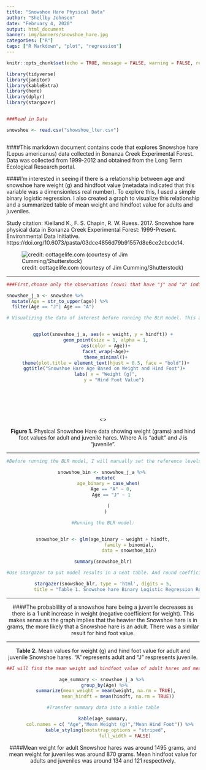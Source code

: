 ```yaml
---
title: "Snowshoe Hare Physical Data"
author: "Shellby Johnson"
date: "February 4, 2020"
output: html_document
banner: img/banners/snowshoe_hare.jpg
categories: ["R"]
tags: ["R Markdown", "plot", "regression"]
---
```


```r
knitr::opts_chunk$set(echo = TRUE, message = FALSE, warning = FALSE, results = "hide")
```

```r

library(tidyverse)
library(janitor)
library(kableExtra)
library(here)
library(dplyr)
library(stargazer)


###Read in Data

snowshoe <- read.csv("showshoe_lter.csv")



```

####This markdown document contains code that explores Snowshoe hare (Lepus americanus) data collected in Bonanza Creek Experimental Forest. Data was collected from 1999-2012 and obtained from the Long Term Ecological Research portal. 

####I'm interested in seeing if there is a relationship between age and snowshoe hare weight (g) and hindfoot value (metadata indicated that this variable was a dimensionless real number). To explore this, I used a simple binary logistic regression. I also created a graph to visualize this relationship and a summarized table of mean weight and hindfoot value for adults and juveniles.

Study citation: Kielland K., F. S. Chapin, R. W. Ruess. 2017. Snowshoe hare physical data in Bonanza Creek Experimental Forest: 1999-Present. Environmental Data Initiative. https://doi.org/10.6073/pasta/03dce4856d79b91557d8e6ce2cbcdc14.  


![credit: cottagelife.com (courtesy of Jim Cumming/Shutterstock)](images/snowshoe_hare.jpg)

*******************

```r

###First,choose only the observations (rows) that have "j" and "a" indicated as the age of the snowshoe hare. Make new column, Age, with 'j' and 'a' in uppercase format.

snowshoe_j_a <- snowshoe %>% 
  mutate(Age = str_to_upper(age)) %>% 
  filter(Age == "J"| Age == "A")


```

<center>
```r

# Visualizing the data of interest before running the BLR model. This allows me to make some conceptual conclusions that I expect to make sense with the statistical ones in the model.


ggplot(snowshoe_j_a, aes(x = weight, y = hindft)) +
  geom_point(size = 1, alpha = 1,
  aes(color = Age))+
  facet_wrap(~Age)+
  theme_minimal()+
  theme(plot.title = element_text(hjust = 0.5, face = "bold"))+
  ggtitle("Snowshoe Hare Age Based on Weight and Hind Foot")+ 
  labs( x = "Weight (g)",
        y = "Hind Foot Value")



  
                 

```

<\center>

**Figure 1.** Physical Snowshoe Hare data showing weight (grams) and hind foot values for adult and juvenile hares. Where A is "adult" and J is "juvenile".


*******************


```r

#Before running the BLR model, I will manually set the reference levels. Since this is a dichotomous outcome variable, J(juvenile) will be set to (1) and A (adult) will be set to (0). 

snowshoe_bin <- snowshoe_j_a %>% 
  mutate(
    age_binary = case_when(
      Age == "A" ~ 0,
      Age == "J" ~ 1

    )
  )

```


```r

#Running the BLR model:


snowshoe_blr <- glm(age_binary ~ weight + hindft,
                   family = binomial,
                   data = snowshoe_bin)

summary(snowshoe_blr)


```

<div align="center">
```r

#Use stargazer to put model results in a neat table. And round coefficients to 5 digits since they are similar. Without rounding the values will look the same.

stargazer(snowshoe_blr, type = 'html', digits = 5,
          title = "Table 1. Snowshoe hare Binary Logistic Regression Results. The model (Age = - 0.00791(weight) - 0.00780(hindft) explains a significant amount of variance in the probability of hare age based on weight and hindfoot value.")

```
</div>
*******************


####The probablility of a snowshoe hare being a juvenile decreases as there is a 1 unit increase in weight (negative coefficient for weight). This makes sense as the graph implies that the heavier the Snowshoe hare is in grams, the more likely that a Snowshoe hare is an adult. There was a similar result for hind foot value.

*******************

**Table 2.** Mean values for weight (g) and hind foot value for adult and juvenile Snowshoe hares. "A" represents adult and "J" respresents juvenile.

```r

##I will find the mean weight and hindfoot value of adult hares and mean weight and hindfoot value of juvenile hares.

age_summary <- snowshoe_j_a %>% 
  group_by(Age) %>% 
  summarize(mean_weight = mean(weight, na.rm = TRUE),
            mean_hindft = mean(hindft, na.rm = TRUE)) 

#Transfer summary data into a kable table

kable(age_summary,
      col.names = c( "Age","Mean Weight (g)","Mean Hind Foot")) %>% 
  kable_styling(bootstrap_options = "striped",
                full_width = FALSE)

```

####Mean weight for adult Snowshoe hares was around 1495 grams, and mean weight for juveniles was around 870 grams. Mean hindfoot value for adults and juveniles was around 134 and  121 respectively.